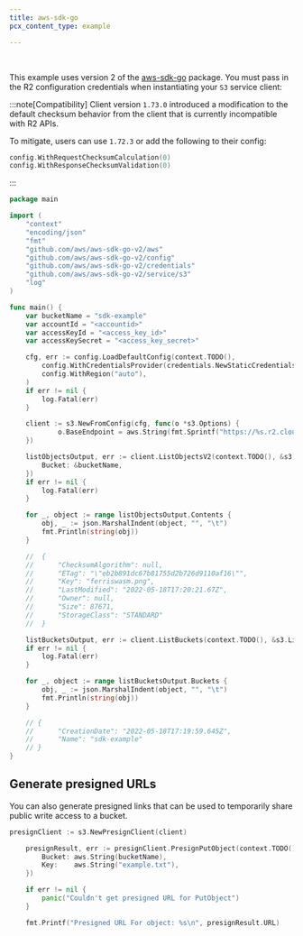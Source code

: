 ```yaml
---
title: aws-sdk-go
pcx_content_type: example

---
```



<Render file="keys" /><br/>

This example uses version 2 of the [aws-sdk-go](https://github.com/aws/aws-sdk-go-v2) package. You must pass in the R2 configuration credentials when instantiating your `S3` service client:

:::note[Compatibility]
Client version `1.73.0` introduced a modification to the default checksum behavior from the client that is currently incompatible with R2 APIs.

To mitigate, users can use `1.72.3` or add the following to their config:

```go
config.WithRequestChecksumCalculation(0)
config.WithResponseChecksumValidation(0)
```

:::

```go
package main

import (
	"context"
	"encoding/json"
	"fmt"
	"github.com/aws/aws-sdk-go-v2/aws"
	"github.com/aws/aws-sdk-go-v2/config"
	"github.com/aws/aws-sdk-go-v2/credentials"
	"github.com/aws/aws-sdk-go-v2/service/s3"
	"log"
)

func main() {
	var bucketName = "sdk-example"
	var accountId = "<accountid>"
	var accessKeyId = "<access_key_id>"
	var accessKeySecret = "<access_key_secret>"

	cfg, err := config.LoadDefaultConfig(context.TODO(),
		config.WithCredentialsProvider(credentials.NewStaticCredentialsProvider(accessKeyId, accessKeySecret, "")),
		config.WithRegion("auto"),
	)
	if err != nil {
		log.Fatal(err)
	}

	client := s3.NewFromConfig(cfg, func(o *s3.Options) {
			o.BaseEndpoint = aws.String(fmt.Sprintf("https://%s.r2.cloudflarestorage.com", accountId))
	})

	listObjectsOutput, err := client.ListObjectsV2(context.TODO(), &s3.ListObjectsV2Input{
		Bucket: &bucketName,
	})
	if err != nil {
		log.Fatal(err)
	}

	for _, object := range listObjectsOutput.Contents {
		obj, _ := json.MarshalIndent(object, "", "\t")
		fmt.Println(string(obj))
	}

	//  {
	//  	"ChecksumAlgorithm": null,
	//  	"ETag": "\"eb2b891dc67b81755d2b726d9110af16\"",
	//  	"Key": "ferriswasm.png",
	//  	"LastModified": "2022-05-18T17:20:21.67Z",
	//  	"Owner": null,
	//  	"Size": 87671,
	//  	"StorageClass": "STANDARD"
	//  }

	listBucketsOutput, err := client.ListBuckets(context.TODO(), &s3.ListBucketsInput{})
	if err != nil {
		log.Fatal(err)
	}

	for _, object := range listBucketsOutput.Buckets {
		obj, _ := json.MarshalIndent(object, "", "\t")
		fmt.Println(string(obj))
	}

	// {
	// 		"CreationDate": "2022-05-18T17:19:59.645Z",
	// 		"Name": "sdk-example"
	// }
}
```

## Generate presigned URLs

You can also generate presigned links that can be used to temporarily share public write access to a bucket.

```go
presignClient := s3.NewPresignClient(client)

	presignResult, err := presignClient.PresignPutObject(context.TODO(), &s3.PutObjectInput{
		Bucket: aws.String(bucketName),
		Key:    aws.String("example.txt"),
	})

	if err != nil {
		panic("Couldn't get presigned URL for PutObject")
	}

	fmt.Printf("Presigned URL For object: %s\n", presignResult.URL)
```
